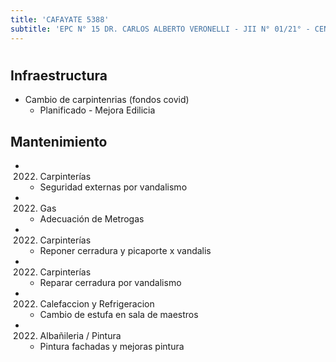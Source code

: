 ```yaml
---
title: 'CAFAYATE 5388'
subtitle: 'EPC N° 15 DR. CARLOS ALBERTO VERONELLI - JII N° 01/21° - CENOF CENTRO CAFAYATE'
---
```


#
## Infraestructura

* Cambio de carpintenrias (fondos covid) 
    + Planificado - Mejora Edilicia 


## Mantenimiento

*  (2022) Carpinterías 
    + Seguridad externas  por vandalismo

*  (2022) Gas 
    + Adecuación de Metrogas

*  (2022) Carpinterías 
    + Reponer cerradura y picaporte x vandalis

*  (2022) Carpinterías 
    + Reparar cerradura por vandalismo

*  (2022) Calefaccion y Refrigeracion 
    + Cambio de estufa en sala de maestros

*  (2022) Albañileria / Pintura 
    + Pintura fachadas y mejoras pintura







